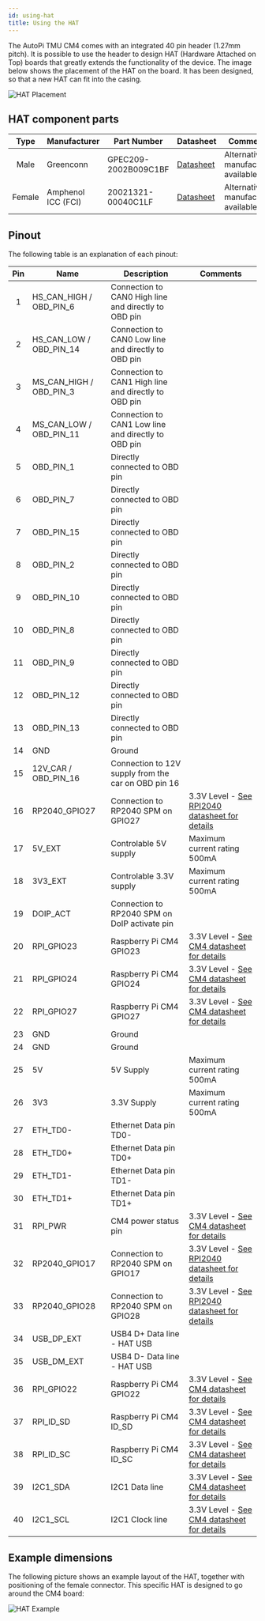 ```yaml
---
id: using-hat
title: Using the HAT
---
```


The AutoPi TMU CM4 comes with an integrated 40 pin header (1.27mm pitch). It is possible to use the header to design HAT (Hardware Attached on Top) boards that greatly extends the functionality of the device. The image below shows the placement of the HAT on the board. It has been designed, so that a new HAT can fit into the casing.

![HAT Placement](/img/hardware/tmu_cm4/cm4_pcb_Pinlayout.png)

## HAT component parts

| **Type** | **Manufacturer** | **Part Number** | **Datasheet** | **Comments** |
|:-----:|--------|--------|--------|--------|
|   Male   |    Greenconn     |   GPEC209-2002B009C1BF    | [Datasheet](https://www.greenconn.com) | Alternative manufacturer available | 
|   Female   |    Amphenol ICC (FCI)    |   20021321-00040C1LF    | [Datasheet](https://cdn.amphenol-cs.com/media/wysiwyg/files/documentation/datasheet/boardwiretoboard/bwb_minitek127_btb.pdf) | Alternative manufacturer available | 

## Pinout
The following table is an explanation of each pinout:

| **Pin** | **Name** | **Description** | **Comments** |
|:-----:|--------|--------|--------|
|   1   |    HS_CAN_HIGH / OBD_PIN_6    |   Connection to CAN0 High line and directly to OBD pin     | | 
|   2    |   HS_CAN_LOW / OBD_PIN_14     |  Connection to CAN0 Low line and directly to OBD pin      | |
|   3    |   MS_CAN_HIGH / OBD_PIN_3     |  Connection to CAN1 High line and directly to OBD pin      | |
|   4    |   MS_CAN_LOW / OBD_PIN_11     |  Connection to CAN1 Low line and directly to OBD pin      | |
|   5    |   OBD_PIN_1     |   Directly connected to OBD pin     | |
|   6    |   OBD_PIN_7     |    Directly connected to OBD pin    | |
|   7    |   OBD_PIN_15     |  Directly connected to OBD pin      | |
|   8    |   OBD_PIN_2     |   Directly connected to OBD pin     | |
|   9    |   OBD_PIN_10     |  Directly connected to OBD pin      | |
|   10    |  OBD_PIN_8      |  Directly connected to OBD pin      | |
|   11    |  OBD_PIN_9      |  Directly connected to OBD pin      | |
|   12    |  OBD_PIN_12      |  Directly connected to OBD pin      | |
|   13   |   OBD_PIN_13     |  Directly connected to OBD pin      | |
|   14    |  GND      |  Ground      | |
|   15    |  12V_CAR / OBD_PIN_16      |  Connection to 12V supply from the car on OBD pin 16      | |
|   16    |  RP2040_GPIO27      | Connection to RP2040 SPM on GPIO27       | 3.3V Level - [See RPI2040 datasheet  for details](https://datasheets.raspberrypi.com/rp2040/rp2040-datasheet.pdf) |
|   17    |  5V_EXT      |   Controlable 5V supply     | Maximum current rating 500mA |
|   18    |  3V3_EXT      |   Controlable 3.3V supply     | Maximum current rating 500mA |
|   19    |  DOIP_ACT      |  Connection to RP2040 SPM on DoIP activate pin      | |
|   20    |  RPI_GPIO23      |  Raspberry Pi CM4 GPIO23      | 3.3V Level - [See CM4 datasheet  for details](https://datasheets.raspberrypi.com/cm4/cm4-datasheet.pdf) |
|   21    |  RPI_GPIO24      |  Raspberry Pi CM4 GPIO24      | 3.3V Level - [See CM4 datasheet  for details](https://datasheets.raspberrypi.com/cm4/cm4-datasheet.pdf) |
|   22    |  RPI_GPIO27      |  Raspberry Pi CM4 GPIO27      | 3.3V Level - [See CM4 datasheet  for details](https://datasheets.raspberrypi.com/cm4/cm4-datasheet.pdf) |
|   23    |  GND      |    Ground    | |
|   24    |  GND      |  Ground      | |
|   25    |  5V      |  5V Supply     | Maximum current rating 500mA |
|   26    |  3V3      |  3.3V Supply      | Maximum current rating 500mA |
|   27    |  ETH_TD0-      |  Ethernet Data pin TD0-      | |
|   28    |  ETH_TD0+      |  Ethernet Data pin TD0+      | |
|   29    |  ETH_TD1-      |  Ethernet Data pin TD1-      | |
|   30    |  ETH_TD1+      |  Ethernet Data pin TD1+      | |
|   31    |  RPI_PWR      |   CM4 power status pin     | 3.3V Level - [See CM4 datasheet  for details](https://datasheets.raspberrypi.com/cm4/cm4-datasheet.pdf) |
|   32    |  RP2040_GPIO17      |  Connection to RP2040 SPM on GPIO17      | 3.3V Level - [See RPI2040 datasheet  for details](https://datasheets.raspberrypi.com/rp2040/rp2040-datasheet.pdf) |
|   33    |  RP2040_GPIO28      |  Connection to RP2040 SPM on GPIO28      | 3.3V Level - [See RPI2040 datasheet  for details](https://datasheets.raspberrypi.com/rp2040/rp2040-datasheet.pdf) |
|   34    |  USB_DP_EXT      |  USB4 D+ Data line - HAT USB      | |
|   35    |  USB_DM_EXT      |  USB4 D- Data line - HAT USB        | |
|   36    |  RPI_GPIO22      |  Raspberry Pi CM4 GPIO22       | 3.3V Level - [See CM4 datasheet  for details](https://datasheets.raspberrypi.com/cm4/cm4-datasheet.pdf) |
|   37    |  RPI_ID_SD      |  Raspberry Pi CM4 ID_SD       | 3.3V Level - [See CM4 datasheet  for details](https://datasheets.raspberrypi.com/cm4/cm4-datasheet.pdf) |
|   38    |  RPI_ID_SC      |  Raspberry Pi CM4 ID_SC       | 3.3V Level - [See CM4 datasheet  for details](https://datasheets.raspberrypi.com/cm4/cm4-datasheet.pdf) |
|   39    |  I2C1_SDA      |  I2C1 Data line      | 3.3V Level - [See CM4 datasheet  for details](https://datasheets.raspberrypi.com/cm4/cm4-datasheet.pdf) |
|   40    |  I2C1_SCL      |  I2C1 Clock line      | 3.3V Level - [See CM4 datasheet  for details](https://datasheets.raspberrypi.com/cm4/cm4-datasheet.pdf) |

## Example dimensions

The following picture shows an example layout of the HAT, together with positioning of the female connector. This specific HAT is designed to go around the CM4 board:

![HAT Example](/img/hardware/tmu_cm4/HAT_dimensions.jpg)
